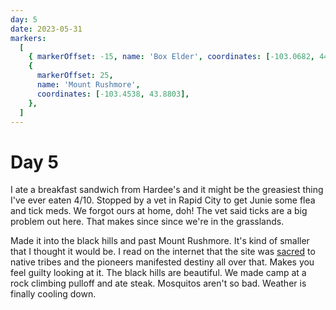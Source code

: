 ```yaml
---
day: 5
date: 2023-05-31
markers:
  [
    { markerOffset: -15, name: 'Box Elder', coordinates: [-103.0682, 44.1125] },
    {
      markerOffset: 25,
      name: 'Mount Rushmore',
      coordinates: [-103.4538, 43.8803],
    },
  ]
---
```


# Day 5

I ate a breakfast sandwich from Hardee's and it might be the greasiest thing I've ever eaten 4/10. Stopped by a vet in Rapid City to get Junie some flea and tick meds. We forgot ours at home, doh! The vet said ticks are a big problem out here. That makes since since we're in the grasslands.

Made it into the black hills and past Mount Rushmore. It's kind of smaller that I thought it would be. I read on the internet that the site was [sacred](https://en.wikipedia.org/wiki/Mount_Rushmore#%22Six_Grandfathers%22_to_%22Mount_Rushmore%22) to native tribes and the pioneers manifested destiny all over that. Makes you feel guilty looking at it. The black hills are beautiful. We made camp at a rock climbing pulloff and ate steak. Mosquitos aren't so bad. Weather is finally cooling down.
